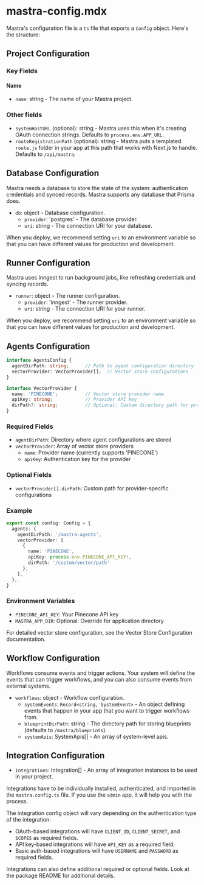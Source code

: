 # mastra-config.mdx

Mastra's configuration file is a `ts` file that exports a `Config` object. Here's the structure:

## Project Configuration

### Key Fields

#### Name

- `name`: string - The name of your Mastra project.

### Other fields

- `systemHostURL` (optional): string - Mastra uses this when it's creating OAuth connection strings. Defaults to `process.env.APP_URL`.
- `routeRegistrationPath` (optional): string - Mastra puts a templated `route.js` folder in your app at this path that works with Next.js to handle. Defaults to `/api/mastra`.

## Database Configuration

Mastra needs a database to store the state of the system: authentication credentials and synced records. Mastra supports any database that Prisma does.

- `db`: object - Database configuration.
  - `provider`: 'postgres' - The database provider.
  - `uri`: string - The connection URI for your database.

When you deploy, we recommend setting `uri` to an environment variable so that you can have different values for production and development.

## Runner Configuration

Mastra uses Inngest to run background jobs, like refreshing credentials and syncing records.

- `runner`: object - The runner configuration.
  - `provider`: 'inngest' - The runner provider.
  - `uri`: string - The connection URI for your runner.

When you deploy, we recommend setting `uri` to an environment variable so that you can have different values for production and development.

## Agents Configuration

```typescript
interface AgentsConfig {
  agentDirPath: string;      // Path to agent configuration directory
  vectorProvider: VectorProvider[];  // Vector store configurations
}

interface VectorProvider {
  name: 'PINECONE';          // Vector store provider name
  apiKey: string;            // Provider API key
  dirPath?: string;          // Optional: Custom directory path for provider configs
}
```

### Required Fields
- `agentDirPath`: Directory where agent configurations are stored
- `vectorProvider`: Array of vector store providers
  - `name`: Provider name (currently supports 'PINECONE')
  - `apiKey`: Authentication key for the provider

### Optional Fields
- `vectorProvider[].dirPath`: Custom path for provider-specific configurations

### Example
```typescript
export const config: Config = {
  agents: {
    agentDirPath: '/mastra-agents',
    vectorProvider: [
      {
        name: 'PINECONE',
        apiKey: process.env.PINECONE_API_KEY!,
        dirPath: '/custom/vector/path'
      },
    ],
  },
}
```

### Environment Variables
- `PINECONE_API_KEY`: Your Pinecone API key
- `MASTRA_APP_DIR`: Optional: Override for application directory

For detailed vector store configuration, see the Vector Store Configuration documentation.

## Workflow Configuration

Workflows consume events and trigger actions. Your system will define the events that can trigger workflows, and you can also consume events from external systems.

- `workflows`: object - Workflow configuration.
  - `systemEvents`: `Record<string, SystemEvent>` - An object defining events that happen in your app that you want to trigger workflows from.
  - `blueprintDirPath`: string - The directory path for storing blueprints (defaults to `/mastra/blueprints`).
  - `systemApis`: SystemApis[] - An array of system-level apis.

## Integration Configuration

- `integrations`: Integration[] - An array of integration instances to be used in your project.

Integrations have to be individually installed, authenticated, and imported in the `mastra.config.ts` file. If you use the `admin` app, it will help you with the process.

The integration config object will vary depending on the authentication type of the integration:

- OAuth-based integrations will have `CLIENT_ID`, `CLIENT_SECRET`, and `SCOPES` as required fields.
- API key-based integrations will have `API_KEY` as a required field.
- Basic auth-based integrations will have `USERNAME` and `PASSWORD` as required fields.

Integrations can also define additional required or optional fields. Look at the package README for additional details.